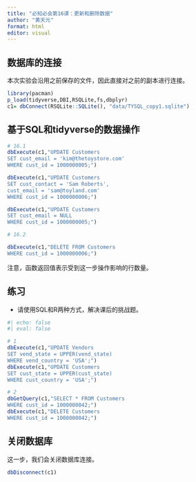 ---
title: "必知必会第16课：更新和删除数据"
author: "黄天元"
format: html
editor: visual
---

## 数据库的连接

本次实验会沿用之前保存的文件，因此直接对之前的副本进行连接。

```{r}
library(pacman)
p_load(tidyverse,DBI,RSQLite,fs,dbplyr)
c1= dbConnect(RSQLite::SQLite(), "data/TYSQL_copy1.sqlite")
```

## 基于SQL和tidyverse的数据操作

```{r}
# 16.1
dbExecute(c1,"UPDATE Customers
SET cust_email = 'kim@thetoystore.com'
WHERE cust_id = 1000000005;") 

dbExecute(c1,"UPDATE Customers
SET cust_contact = 'Sam Roberts',
cust_email = 'sam@toyland.com'
WHERE cust_id = 1000000006;")

dbExecute(c1,"UPDATE Customers
SET cust_email = NULL
WHERE cust_id = 1000000005;")

# 16.2

dbExecute(c1,"DELETE FROM Customers
WHERE cust_id = 1000000006;")
```

注意，函数返回值表示受到这一步操作影响的行数量。

## 练习

-   请使用SQL和R两种方式，解决课后的挑战题。

```{r}
#| echo: false
#| eval: false 

# 1
dbExecute(c1,"UPDATE Vendors
SET vend_state = UPPER(vend_state)
WHERE vend_country = 'USA';")
dbExecute(c1,"UPDATE Customers
SET cust_state = UPPER(cust_state)
WHERE cust_country = 'USA';")

# 2
dbGetQuery(c1,"SELECT * FROM Customers
WHERE cust_id = 1000000042;")
dbExecute(c1,"DELETE Customers
WHERE cust_id = 1000000042;")
```

## 关闭数据库

这一步，我们会关闭数据库连接。

```{r}
dbDisconnect(c1)
```
